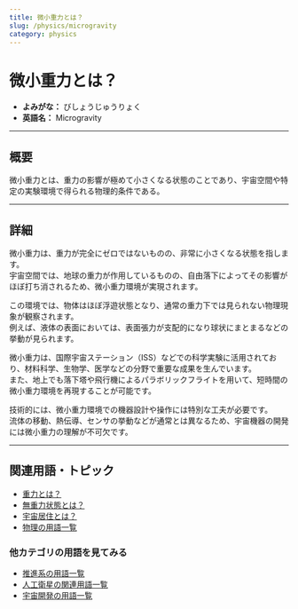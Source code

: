 ```yaml
---
title: 微小重力とは？
slug: /physics/microgravity
category: physics
---
```



<Head>
  <script type="application/ld+json">
    {`{
      "@context": "https://schema.org",
      "@type": "DefinedTerm",
      "name": "微小重力とは？",
      "inDefinedTermSet": "https://www.space-portal.org",
      "termCode": "physics/microgravity",
      "description": "微小重力とは、重力の影響が極めて小さくなる状態のことであり、宇宙空間や特定の実験環境で得られる物理的条件である。",
      "url": "https://www.space-portal.org/docs/physics/microgravity"
    }`}
  </script>
</Head>

# 微小重力とは？

- **よみがな：** びしょうじゅうりょく  
- **英語名：** Microgravity  

---

## 概要

微小重力とは、重力の影響が極めて小さくなる状態のことであり、宇宙空間や特定の実験環境で得られる物理的条件である。

---

## 詳細

微小重力は、重力が完全にゼロではないものの、非常に小さくなる状態を指します。  
宇宙空間では、地球の重力が作用しているものの、自由落下によってその影響がほぼ打ち消されるため、微小重力環境が実現されます。  

この環境では、物体はほぼ浮遊状態となり、通常の重力下では見られない物理現象が観察されます。  
例えば、液体の表面においては、表面張力が支配的になり球状にまとまるなどの挙動が見られます。  

微小重力は、国際宇宙ステーション（ISS）などでの科学実験に活用されており、材料科学、生物学、医学などの分野で重要な成果を生んでいます。  
また、地上でも落下塔や飛行機によるパラボリックフライトを用いて、短時間の微小重力環境を再現することが可能です。  

技術的には、微小重力環境での機器設計や操作には特別な工夫が必要です。  
流体の移動、熱伝導、センサの挙動などが通常とは異なるため、宇宙機器の開発には微小重力の理解が不可欠です。

---

## 関連用語・トピック

- [重力とは？](/docs/physics/gravity)
- [無重力状態とは？](/docs/physics/zero-gravity)
- [宇宙居住とは？](/docs/environment/space-habitation)
- [物理の用語一覧](/docs/category/physics)

### 他カテゴリの用語を見てみる

- [推進系の用語一覧](/docs/category/propulsion)
- [人工衛星の関連用語一覧](/docs/category/satellite)
- [宇宙開発の用語一覧](/docs/category/glossary)
